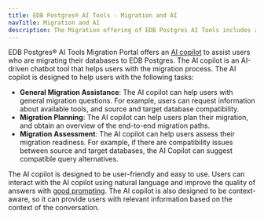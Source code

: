 ```yaml
---
title: EDB Postgres® AI Tools - Migration and AI
navTitle: Migration and AI
description: The Migration offering of EDB Postgres AI Tools includes an innovative migration copilot.
---
```


EDB Postgres® AI Tools Migration Portal offers an [AI copilot](/migration_portal/latest/03_mp_using_portal/mp_ai_copilot/) to assist users who are migrating their databases to EDB Postgres. 
The AI copilot is an AI-driven chatbot tool that helps users with the migration process. 
The AI copilot is designed to help users with the following tasks:

- **General Migration Assistance**: The AI copilot can help users with general migration questions. 
  For example, users can request information about available tools, and source and target database compatibility.
- **Migration Planning**: The AI copilot can help users plan their migration, and obtain an overview of the end-to-end migration paths.
- **Migration Assessment**: The AI copilot can help users assess their migration readiness. 
  For example, if there are compatibility issues between source and target databases, the AI Copilot can suggest compatible query alternatives. 

The AI copilot is designed to be user-friendly and easy to use. Users can interact with the AI copilot using natural language and improve the quality of answers with [good prompting](/migration_portal/latest/03_mp_using_portal/mp_ai_copilot/ai_good_prompts/). The AI copilot is also designed to be context-aware, so it can provide users with relevant information based on the context of the conversation.